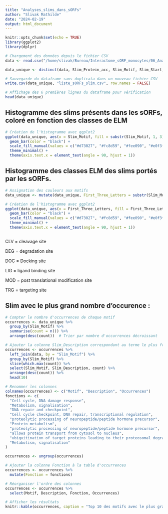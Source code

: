 ```yaml
---
title: "Analyses_slims_dans_sORFs"
author: "Slivak Mathilde"
date: "2024-02-19"
output: html_document
---
```


```r
knitr::opts_chunk$set(echo = TRUE)
library(ggplot2)
library(dplyr)
```




```r
# Chargement des données depuis le fichier CSV
data <- read.csv("/home/slivak/Bureau/Interactome_sORF_monocytes/06_Analyses_slims_présents_dans_sORFs/01_Reference/dm_interactions_monocytes_SLiMpval001_ds04over80_cluster95.csv")

data_unique <- distinct(data, Slim_Protein_acc, Slim_Motif, Slim_Start, Slim_End, .keep_all = TRUE)

# Sauvegarde du dataframe sans duplicata dans un nouveau fichier CSV
write.csv(data_unique, "liste_sORFs_slim.csv", row.names = FALSE)

# Affichage des 6 premières lignes du dataframe pour vérification
head(data_unique)
```

## Histogramme des slims présents dans les sORFs, coloré en fonction des classes de ELM
```r
# Création de l'histogramme avec ggplot2
ggplot(data_unique, aes(x = Slim_Motif, fill = substr(Slim_Motif, 1, 3))) +
  geom_bar(color = "black") +
  scale_fill_manual(values = c("#d73027", "#fc8d59", "#fee090", "#e0f3f8", "#91bfdb", "#4575b4")) +
  theme_minimal() +
  theme(axis.text.x = element_text(angle = 90, hjust = 1))

```

## Histogramme des classes ELM des slims portés par les sORFs. 


```r
# Assignation des couleurs aux motifs
data_unique <- mutate(data_unique, First_Three_Letters = substr(Slim_Motif, 1, 3))

# Création de l'histogramme avec ggplot2
ggplot(data_unique, aes(x = First_Three_Letters, fill = First_Three_Letters)) +
  geom_bar(color = "black") +
  scale_fill_manual(values = c("#d73027", "#fc8d59", "#fee090", "#e0f3f8", "#91bfdb", "#4575b4")) +
  theme_minimal() +
  theme(axis.text.x = element_text(angle = 90, hjust = 1))



```

CLV = cleavage site

DEG = degradation site

DOC = Docking site

LIG = ligand binding site

MOD = post translational modification site

TRG = targeting site

## Slim avec le plus grand nombre d'occurence :
```r
# Compter le nombre d'occurrences de chaque motif
occurrences <- data_unique %>%
  group_by(Slim_Motif) %>%
  summarise(count = n()) %>%
  arrange(desc(count))  # Trier par nombre d'occurrences décroissant

# Ajouter la colonne Slim_Description correspondant au terme le plus fréquent pour chaque motif
occurrences <- occurrences %>%
  left_join(data, by = "Slim_Motif") %>%
  group_by(Slim_Motif) %>%
  slice(which.max(count)) %>%
  select(Slim_Motif, Slim_Description, count) %>%
  arrange(desc(count)) %>%
  head(10)

# Renommer les colonnes
colnames(occurrences) <- c("Motif", "Description", "Occurrences")
fonctions <- c(
  "Cell cycle, DNA damage response",
  "Metabolism, signalisation",
  "DNA repair and checkpoint",
  "Cell cycle checkpoint, DNA repair, transcriptional regulation",
  "proteolytic processing of neuropeptide/peptide hormone precursor",
  "Protein metabolism",
  "proteolytic processing of neuropeptide/peptide hormone precursor",
  "allows protein transport from cytosol to nucleus",
  "ubiquitination of target proteins leading to their proteosomal degradation",
  "Metabolism, signalisation"
)

occurrences <- ungroup(occurrences)

# Ajouter la colonne Fonction à la table d'occurrences
occurrences <- occurrences %>%
  mutate(Fonction = fonctions)

# Réorganiser l'ordre des colonnes
occurrences <- occurrences %>%
  select(Motif, Description, Fonction, Occurrences)

# Afficher les résultats
knitr::kable(occurrences, caption = "Top 10 des motifs avec le plus grand nombre d'occurrences et leur description")


```

